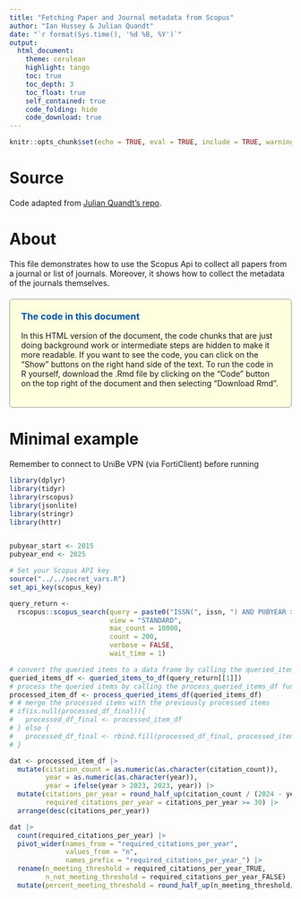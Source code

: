 ```yaml
---
title: "Fetching Paper and Journal metadata from Scopus"
author: "Ian Hussey & Julian Quandt"
date: "`r format(Sys.time(), '%d %B, %Y')`"
output: 
  html_document:
    theme: cerulean
    highlight: tango
    toc: true
    toc_depth: 3
    toc_float: true
    self_contained: true
    code_folding: hide
    code_download: true
---
```


```r
knitr::opts_chunk$set(echo = TRUE, eval = TRUE, include = TRUE, warning = FALSE, message = FALSE)
```

# Source

Code adapted from [Julian Quandt's repo](https://github.com/julianquandt/zcurve_autorep).

# About

This file demonstrates how to use the Scopus Api to collect all papers from a journal or list of journals. 
Moreover, it shows how to collect the metadata of the journals themselves.

<div style="border: 1px solid #999; border-radius: 5px; padding: 20px; margin-top: 20px; background-color: #ffffe0;">
  <h3 style="color: #0056b3; margin-top: 0;">The code in this document</h3>
  In this HTML version of the document, the code chunks that are just doing background work or intermediate steps are hidden to make it more readable. If you want to see the code, you can click on the "Show" buttons on the right hand side of the text. To run the code in R yourself, download the .Rmd file by clicking on the "Code" button on the top right of the document and then selecting "Download Rmd".
</div>

# Minimal example

Remember to connect to UniBe VPN (via FortiClient) before running

```r

library(dplyr)
library(tidyr)
library(rscopus)
library(jsonlite)
library(stringr)
library(httr)


pubyear_start <- 2015
pubyear_end <- 2025

# Set your Scopus API key
source("../../secret_vars.R")
set_api_key(scopus_key)

query_return <-
  rscopus::scopus_search(query = paste0("ISSN(", issn, ") AND PUBYEAR > ", (pubyear_start-1), " AND PUBYEAR < ", (pubyear_end+1)),
                         view = "STANDARD",
                         max_count = 10000,
                         count = 200,
                         verbose = FALSE,
                         wait_time = 1)

# convert the queried items to a data frame by calling the queried_items_to_df function from above
queried_items_df <- queried_items_to_df(query_return[[1]])
# process the queried items by calling the process_queried_items_df function from above
processed_item_df <- process_queried_items_df(queried_items_df)
# # merge the processed items with the previously processed items
# if(is.null(processed_df_final)){
#   processed_df_final <- processed_item_df
# } else {
#   processed_df_final <- rbind.fill(processed_df_final, processed_item_df)
# }

dat <- processed_item_df |>
  mutate(citation_count = as.numeric(as.character(citation_count)),
         year = as.numeric(as.character(year)),
         year = ifelse(year > 2023, 2023, year)) |>
  mutate(citations_per_year = round_half_up(citation_count / (2024 - year), 0),
         required_citations_per_year = citations_per_year >= 30) |>
  arrange(desc(citations_per_year))

dat |>
  count(required_citations_per_year) |>
  pivot_wider(names_from = "required_citations_per_year",
              values_from = "n",
              names_prefix = "required_citations_per_year_") |>
  rename(n_meeting_threshold = required_citations_per_year_TRUE,
         n_not_meeting_threshold = required_citations_per_year_FALSE) |>
  mutate(percent_meeting_threshold = round_half_up(n_meeting_threshold/(n_meeting_threshold + n_not_meeting_threshold)*100, 1))

```

